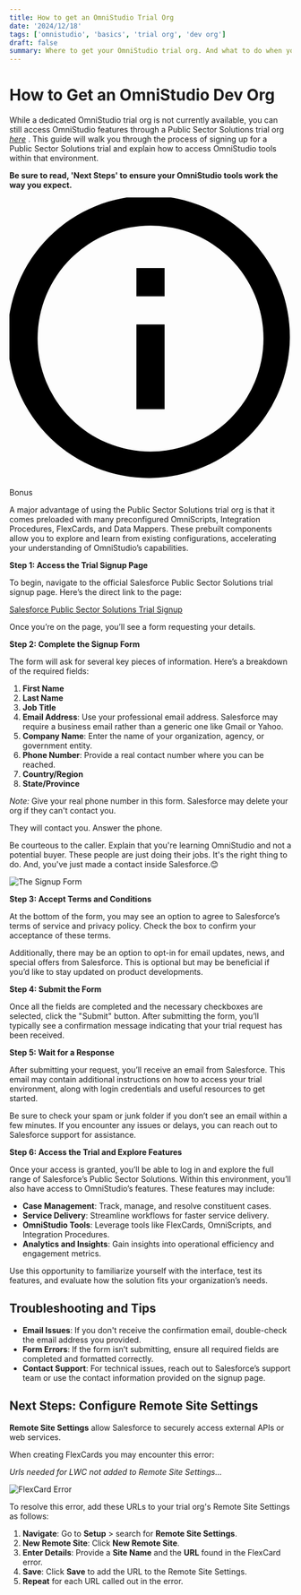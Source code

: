 ```yaml
---
title: How to get an OmniStudio Trial Org
date: '2024/12/18'
tags: ['omnistudio', 'basics', 'trial org', 'dev org']
draft: false
summary: Where to get your OmniStudio trial org. And what to do when you get it!
---
```


# **How to Get an OmniStudio Dev Org**

While a dedicated OmniStudio trial org is not currently available, you can still access OmniStudio features through a Public Sector Solutions trial org [*here*](https://www.salesforce.com/form/industries/government/public-sector-solutions-learning-trial/)
. This guide will walk you through the process of signing up for a Public Sector Solutions trial and explain how to access OmniStudio tools within that environment.

**Be sure to read, 'Next Steps' to ensure your OmniStudio tools work the way you expect.**

<div class="bg-blue-100 border-t-4 border-blue-500 rounded-b text-blue-900 px-4 py-3 shadow-md" role="alert">
  <div class="flex">
    <div class="py-1"><svg class="fill-current h-6 w-6 text-blue-500 mr-4" xmlns="http://www.w3.org/2000/svg" viewBox="0 0 20 20"><path d="M2.93 17.07A10 10 0 1 1 17.07 2.93 10 10 0 0 1 2.93 17.07zm12.73-1.41A8 8 0 1 0 4.34 4.34a8 8 0 0 0 11.32 11.32zM9 11V9h2v6H9v-4zm0-6h2v2H9V5z"/></svg></div>
    <div>
      <p class="text-lg">Bonus</p>
      <p class="text-sm">
        A major advantage of using the Public Sector Solutions trial org is that it comes preloaded with many preconfigured OmniScripts, Integration Procedures, FlexCards, and Data Mappers. 
        These prebuilt components allow you to explore and learn from existing configurations, accelerating your understanding of OmniStudio’s capabilities.
      </p>
    </div>
  </div>
</div>

**Step 1: Access the Trial Signup Page**

To begin, navigate to the official Salesforce Public Sector Solutions trial signup page. Here’s the direct link to the page:

[Salesforce Public Sector Solutions Trial Signup](https://www.salesforce.com/form/industries/government/public-sector-solutions-learning-trial/)

Once you’re on the page, you’ll see a form requesting your details.

**Step 2: Complete the Signup Form**

The form will ask for several key pieces of information. Here’s a breakdown of the required fields:

1. **First Name**
2. **Last Name**
3. **Job Title**
4. **Email Address**: Use your professional email address. Salesforce may require a business email rather than a generic one like Gmail or Yahoo.
5. **Company Name**: Enter the name of your organization, agency, or government entity.
6. **Phone Number**: Provide a real contact number where you can be reached.
7. **Country/Region**
8. **State/Province**

*Note:* Give your real phone number in this form. 
Salesforce may delete your org if they can't contact you. 

They will contact you. Answer the phone. 

Be courteous to the caller. 
Explain that you're learning OmniStudio and not a potential buyer. These people are just doing their jobs. 
It's the right thing to do. 
And, you've just made a contact inside Salesforce.😊

![The Signup Form](/static/images/trial-org-signup-form.png)

**Step 3: Accept Terms and Conditions**

At the bottom of the form, you may see an option to agree to Salesforce’s terms of service and privacy policy. Check the box to confirm your acceptance of these terms.

Additionally, there may be an option to opt-in for email updates, news, and special offers from Salesforce. This is optional but may be beneficial if you’d like to stay updated on product developments.

**Step 4: Submit the Form**

Once all the fields are completed and the necessary checkboxes are selected, click the "Submit" button. After submitting the form, you’ll typically see a confirmation message indicating that your trial request has been received.

**Step 5: Wait for a Response**

After submitting your request, you’ll receive an email from Salesforce. This email may contain additional instructions on how to access your trial environment, along with login credentials and useful resources to get started.

Be sure to check your spam or junk folder if you don’t see an email within a few minutes. If you encounter any issues or delays, you can reach out to Salesforce support for assistance.

**Step 6: Access the Trial and Explore Features**

Once your access is granted, you’ll be able to log in and explore the full range of Salesforce’s Public Sector Solutions. Within this environment, you’ll also have access to OmniStudio’s features. These features may include:

- **Case Management**: Track, manage, and resolve constituent cases.
- **Service Delivery**: Streamline workflows for faster service delivery.
- **OmniStudio Tools**: Leverage tools like FlexCards, OmniScripts, and Integration Procedures.
- **Analytics and Insights**: Gain insights into operational efficiency and engagement metrics.

Use this opportunity to familiarize yourself with the interface, test its features, and evaluate how the solution fits your organization’s needs.

## **Troubleshooting and Tips**

- **Email Issues**: If you don't receive the confirmation email, double-check the email address you provided.
- **Form Errors**: If the form isn’t submitting, ensure all required fields are completed and formatted correctly.
- **Contact Support**: For technical issues, reach out to Salesforce’s support team or use the contact information provided on the signup page.


## **Next Steps: Configure Remote Site Settings**

**Remote Site Settings** allow Salesforce to securely access external APIs or web services.

When creating FlexCards you may encounter this error:

*Urls needed for LWC not added to Remote Site Settings...*

![FlexCard Error](/static/images/flexcard-error.png)

To resolve this error, add these URLs to your trial org's Remote Site Settings as follows:

1. **Navigate**: Go to **Setup** > search for **Remote Site Settings**.  
2. **New Remote Site**: Click **New Remote Site**.  
3. **Enter Details**: Provide a **Site Name** and the **URL** found in the FlexCard error.  
4. **Save**: Click **Save** to add the URL to the Remote Site Settings.
5. **Repeat** for each URL called out in the error.


